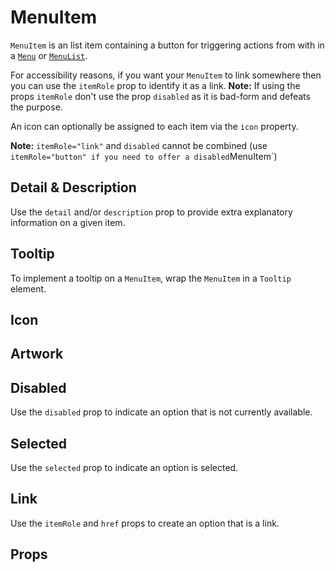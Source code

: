 
<Meta component={MenuItem} title="Docs/MenuItem" />

# MenuItem

`MenuItem` is an list item containing a button for triggering actions from with in a [`Menu`](menu) or [`MenuList`](menulist).

For accessibility reasons, if you want your `MenuItem` to link somewhere then you can use the `itemRole` prop to identify it as a link.
**Note:** If using the props `itemRole` don't use the prop `disabled` as it is bad-form and defeats the purpose.

An icon can optionally be assigned to each item via the `icon` property.

**Note:** `itemRole="link"` and `disabled` cannot be combined (use `itemRole="button" if you need to offer a disabled`MenuItem`)
<Editor code={storyBasic} />


## Detail & Description

Use the `detail` and/or `description` prop to provide extra explanatory information on a given item.
<Editor code={storyDetail} />
<Editor code={storyDescription} />

## Tooltip

To implement a tooltip on a `MenuItem`, wrap the `MenuItem` in a `Tooltip` element.
<Editor code={storyWithTooltip} />

## Icon

<Editor code={storyIcon} />

## Artwork

<Editor code={storyArtwork} />

## Disabled

Use the `disabled` prop to indicate an option that is not currently available.

<Editor code={storyDisabled} />


## Selected

Use the `selected` prop to indicate an option is selected.

<Editor code={storySelected} />

## Link

Use the `itemRole` and `href` props to create an option that is a link.

<Editor code={storyLink} />

## Props

<ArgsTable of={MenuItem} exclude={excludedProps} />